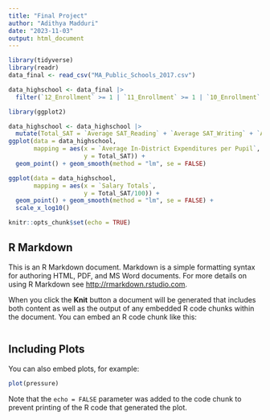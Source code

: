 ```yaml
---
title: "Final Project"
author: "Adithya Madduri"
date: "2023-11-03"
output: html_document
---
```

```r
library(tidyverse)
library(readr)
data_final <- read_csv("MA_Public_Schools_2017.csv")

```
```r
data_highschool <- data_final |>
  filter(`12_Enrollment` >= 1 | `11_Enrollment` >= 1 | `10_Enrollment` >= 1 | `9_Enrollment` >= 1)
```
```r
library(ggplot2)

data_highschool <- data_highschool |>
  mutate(Total_SAT = `Average SAT_Reading` + `Average SAT_Writing` + `Average SAT_Math`)
ggplot(data = data_highschool,
       mapping = aes(x = `Average In-District Expenditures per Pupil`,
                     y = Total_SAT)) +
  geom_point() + geom_smooth(method = "lm", se = FALSE)
```
```r
ggplot(data = data_highschool,
       mapping = aes(x = `Salary Totals`,
                     y = Total_SAT/100)) +
  geom_point() + geom_smooth(method = "lm", se = FALSE) +
  scale_x_log10()
```

```r
knitr::opts_chunk$set(echo = TRUE)
```

## R Markdown

This is an R Markdown document. Markdown is a simple formatting syntax for authoring HTML, PDF, and MS Word documents. For more details on using R Markdown see <http://rmarkdown.rstudio.com>.

When you click the **Knit** button a document will be generated that includes both content as well as the output of any embedded R code chunks within the document. You can embed an R code chunk like this:

```r

```

## Including Plots

You can also embed plots, for example:

```r
plot(pressure)
```

Note that the `echo = FALSE` parameter was added to the code chunk to prevent printing of the R code that generated the plot.
